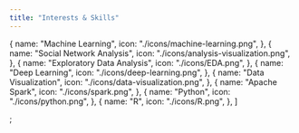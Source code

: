 ```yaml
---
title: "Interests & Skills"
---
```


  {
    name: "Machine Learning",
    icon: "./icons/machine-learning.png",
  },
  {
    name: "Social Network Analysis",
    icon: "./icons/analysis-visualization.png",
  },
  {
    name: "Exploratory Data Analysis",
    icon: "./icons/EDA.png",
  },
  {
    name: "Deep Learning",
    icon: "./icons/deep-learning.png",
  },
  {
    name: "Data Visualization",
    icon: "./icons/data-visualization.png",
  },
  {
    name: "Apache Spark",
    icon: "./icons/spark.png",
  },
  {
    name: "Python",
    icon: "./icons/python.png",
  },
  {
    name: "R",
    icon: "./icons/R.png",
  },
]

;
